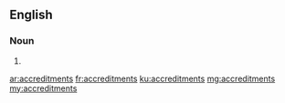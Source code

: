 ==English==

===Noun===
{{head|en}}

# {{plural of|accreditment}}

[[ar:accreditments]]
[[fr:accreditments]]
[[ku:accreditments]]
[[mg:accreditments]]
[[my:accreditments]]